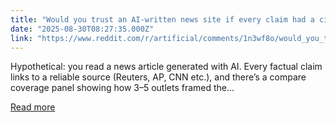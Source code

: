 ```yaml
---
title: "Would you trust an AI-written news site if every claim had a citation?"
date: "2025-08-30T08:27:35.000Z"
link: "https://www.reddit.com/r/artificial/comments/1n3wf8o/would_you_trust_an_aiwritten_news_site_if_every/"
---
```


Hypothetical: you read a news article generated with AI. Every factual claim links to a reliable source (Reuters, AP, CNN etc.), and there’s a compare coverage panel showing how 3–5 outlets framed the...

[Read more](https://www.reddit.com/r/artificial/comments/1n3wf8o/would_you_trust_an_aiwritten_news_site_if_every/)

